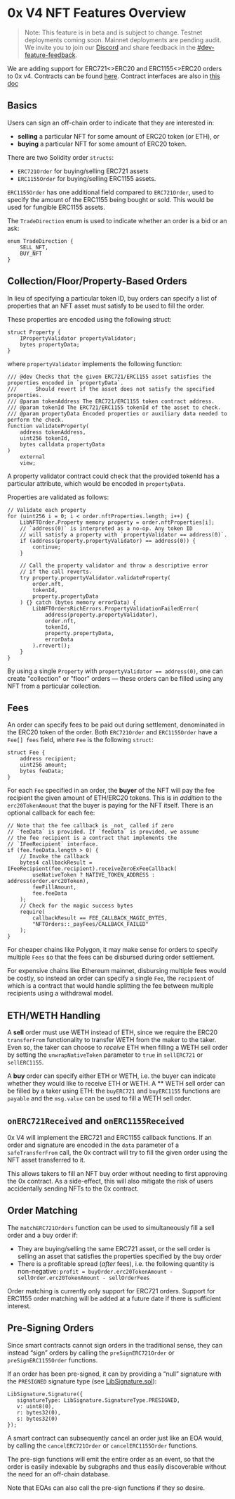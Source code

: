 # 0x V4 NFT Features Overview

> Note: This feature is in beta and is subject to change. Testnet deployments coming soon. Mainnet deployments are pending audit.
> We invite you to join our [Discord](https://discord.com/invite/YyG9fkK) and share feedback in the [#dev-feature-feedback](https://discord.com/channels/435912040142602260/936366257521954857).

We are adding support for ERC721<>ERC20 and ERC1155<>ERC20 orders to 0x v4. Contracts can be found [here](https://github.com/0xProject/protocol/tree/refactor/nft-orders/contracts/zero-ex/contracts/src/features/nft_orders). Contract interfaces are also in [this doc](https://0x.org/docs/guides/0x-v4-nft-contract-interfaces)

## Basics

Users can sign an off-chain order to indicate that they are interested in:
* **selling** a particular NFT for some amount of ERC20 token (or ETH), or
* **buying** a particular NFT for some amount of ERC20 token.

There are two Solidity order `structs`:
* `ERC721Order` for buying/selling ERC721 assets
* `ERC1155Order` for buying/selling ERC1155 assets.

`ERC1155Order` has one additional field compared to `ERC721Order`, used to specify the amount of the ERC1155 being bought or sold. This would be used for fungible ERC1155 assets. 

The `TradeDirection` enum is used to indicate whether an order is a bid or an ask:

```
enum TradeDirection {
    SELL_NFT,
    BUY_NFT
}
```

## Collection/Floor/Property-Based Orders

In lieu of specifying a particular token ID, buy orders can specify a list of properties that an NFT asset must satisfy to be used to fill the order.

These properties are encoded using the following struct:

```
struct Property {
    IPropertyValidator propertyValidator;
    bytes propertyData;
}
```

where `propertyValidator` implements the following function:

```
/// @dev Checks that the given ERC721/ERC1155 asset satisfies the properties encoded in `propertyData`.
///      Should revert if the asset does not satisfy the specified properties.
/// @param tokenAddress The ERC721/ERC1155 token contract address.
/// @param tokenId The ERC721/ERC1155 tokenId of the asset to check.
/// @param propertyData Encoded properties or auxiliary data needed to perform the check.
function validateProperty(
    address tokenAddress,
    uint256 tokenId,
    bytes calldata propertyData
)
    external
    view;
```

A property validator contract could check that the provided tokenId has a particular attribute, which would be encoded in `propertyData`.

Properties are validated as follows:

```
// Validate each property
for (uint256 i = 0; i < order.nftProperties.length; i++) {
    LibNFTOrder.Property memory property = order.nftProperties[i];
    // `address(0)` is interpreted as a no-op. Any token ID
    // will satisfy a property with `propertyValidator == address(0)`.
    if (address(property.propertyValidator) == address(0)) {
        continue;
    }

    // Call the property validator and throw a descriptive error
    // if the call reverts.
    try property.propertyValidator.validateProperty(
        order.nft,
        tokenId,
        property.propertyData
    ) {} catch (bytes memory errorData) {
        LibNFTOrdersRichErrors.PropertyValidationFailedError(
            address(property.propertyValidator),
            order.nft,
            tokenId,
            property.propertyData,
            errorData
        ).rrevert();
    }
}
```

By using a single `Property` with `propertyValidator == address(0)`, one can create "collection" or "floor" orders –– these orders can be filled using any NFT from a particular collection.  

## Fees

An order can specify fees to be paid out during settlement, denominated in the ERC20 token of the order. Both `ERC721Order` and `ERC1155Order` have a `Fee[] fees` field, where `Fee` is the following `struct`:

```
struct Fee {
    address recipient;
    uint256 amount;
    bytes feeData;
}
```

For each `Fee` specified in an order, the **buyer** of the NFT will pay the fee recipient the given amount of ETH/ERC20 tokens. This is in *addition* to the `erc20TokenAmount` that the buyer is paying for the NFT itself. There is an optional callback for each fee:

```
// Note that the fee callback is _not_ called if zero
// `feeData` is provided. If `feeData` is provided, we assume
// the fee recipient is a contract that implements the
// `IFeeRecipient` interface.
if (fee.feeData.length > 0) {
    // Invoke the callback
    bytes4 callbackResult = IFeeRecipient(fee.recipient).receiveZeroExFeeCallback(
        useNativeToken ? NATIVE_TOKEN_ADDRESS : address(order.erc20Token),
        feeFillAmount,
        fee.feeData
    );
    // Check for the magic success bytes
    require(
        callbackResult == FEE_CALLBACK_MAGIC_BYTES,
        "NFTOrders::_payFees/CALLBACK_FAILED"
    );
}
```

For cheaper chains like Polygon, it may make sense for orders to specify multiple `Fees` so that the fees can be disbursed during order settlement.

For expensive chains like Ethereum mainnet, disbursing multiple fees would be costly, so instead an order can specify a single `Fee`, the `recipient` of which is a contract that would handle splitting the fee between multiple recipients using a withdrawal model. 

## ETH/WETH Handling

A **sell** order must use WETH instead of ETH, since we require the ERC20 `transferFrom` functionality to transfer WETH from the maker to the taker. Even so, the taker can choose to *receive* ETH when filling a WETH sell order by setting the `unwrapNativeToken` parameter to `true` in `sellERC721` or `sellERC1155`.

A **buy** order can specify either ETH or WETH, i.e. the buyer can indicate whether they would like to receive ETH or WETH. A ** WETH sell order can be filled by a taker using ETH: the `buyERC721` and `buyERC1155` functions are `payable` and the `msg.value` can be used to fill a WETH sell order.

## `onERC721Received` and `onERC1155Received`

0x V4 will implement the ERC721 and ERC1155 callback functions. If an order and signature are encoded in the `data` parameter of a `safeTransferFrom` call, the 0x contract will try to fill the given order using the NFT asset transferred to it. 

This allows takers to fill an NFT buy order without needing to first approving the 0x contract. As a side-effect, this will also mitigate the risk of users accidentally sending NFTs to the 0x contract.

## Order Matching

The `matchERC721Orders` function can be used to simultaneously fill a sell order and a buy order if:

* They are buying/selling the same ERC721 asset, or the sell order is selling an asset that satisfies the properties specified by the buy order
* There is a profitable spread (*after* fees), i.e. the following quantity is non-negative: `profit = buyOrder.erc20TokenAmount - sellOrder.erc20TokenAmount - sellOrderFees`

Order matching is currently only support for ERC721 orders. Support for ERC1155 order matching will be added at a future date if there is sufficient interest. 

## Pre-Signing Orders

Since smart contracts cannot sign orders in the traditional sense, they can instead “sign” orders by calling the `preSignERC721Order` or `preSignERC1155Order` functions.

If an order has been pre-signed, it can by providing a “null” signature with the `PRESIGNED` signature type (see [LibSignature.sol](https://github.com/0xProject/protocol/blob/refactor/nft-orders/contracts/zero-ex/contracts/src/features/libs/LibSignature.sol#L42-L61)):

```
LibSignature.Signature({
   signatureType: LibSignature.SignatureType.PRESIGNED,
   v: uint8(0),
   r: bytes32(0),
   s: bytes32(0)
});
```

A smart contract can subsequently cancel an order just like an EOA would, by calling the `cancelERC721Order` or `cancelERC1155Order` functions.

The pre-sign functions will emit the entire order as an event, so that the order is easily indexable by subgraphs and thus easily discoverable without the need for an off-chain database. 

Note that EOAs can also call the pre-sign functions if they so desire.
